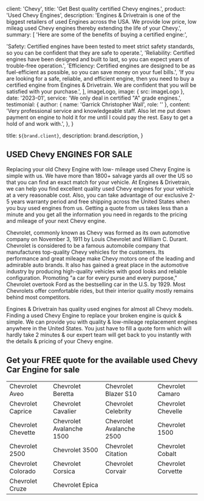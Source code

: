 
  client: 'Chevy',
  title: 'Get Best quality certified Chevy engines.',
  product: 'Used Chevy Engines',
  description:
    'Engines & Drivetrain is one of the biggest retailers of used Engines across the USA. We provide low price, low mileag used Chevy engines thereby extending the life of your Chevy.',
  summary: [
    'Here are some of the benefits of buying a certified engine:',

'Safety: Certified engines have been tested to meet strict safety standards, so you can be confident that they are safe to operate.',
'Reliability: Certified engines have been designed and built to last, so you can expect years of trouble-free operation.',
'Efficiency: Certified engines are designed to be as fuel-efficient as possible, so you can save money on your fuel bills.',
'If you are looking for a safe, reliable, and efficient engine, then you need to buy a certified engine from Engines & Drivetrain. We are confident that you will be satisfied with your purchase.',
],
imageLogo,
image: { src: imageLogo },
date: '2023-01',
service: 'We only deal in certified "A" grade engines.',
testimonial: {
author: { name: 'Garrick Christopher Wall', role: '' },
content:
'Very professional service and knowledgeable staff. Also let me put down payment on engine to hold it for me until I could pay the rest. Easy to get a hold of and work with.',
},
}

  title: `${brand.client}`,
  description: brand.description,
}

## USED Chevy ENGINES FOR SALE

Replacing your old Chevy Engine with low- mileage used Chevy Engine is simple with us. We have more than 1800+ salvage yards all over the US so that you can find an exact match for your vehicle. At Engines & Drivetrain, we can help you find excellent quality used Chevy engines for your vehicle at a very reasonable cost. Also, you can take advantage of our exclusive 2-5 years warranty period and free shipping across the United States when you buy used engines from us. Getting a quote from us takes less than a minute and you get all the information you need in regards to the pricing and mileage of your next Chevy engine.

Chevrolet, commonly known as Chevy was formed as its own automotive company on November 3, 1911 by Louis Chevrolet and William C. Durant. Chevrolet is considered to be a famous automobile company that manufactures top-quality Chevy vehicles for the customers. Its performance and great mileage make Chevy motors one of the leading and admirable auto brands. It also has gained a great place in the automotive industry by producing high-quality vehicles with good looks and reliable configuration. Promoting "a car for every purse and every purpose," Chevrolet overtook Ford as the bestselling car in the U.S. by 1929. Most Chevrolets offer comfortable rides, but their interior quality mostly remains behind most competitors.

Engines & Drivetrain has quality used engines for almost all Chevy models. Finding a used Chevy Engine to replace your broken engine is quick & simple. We can provide you with quality & low-mileage replacement engines anywhere in the United States. You just have to fill a quote form which will hardly take 2 minutes & our expert team will get back to you instantly with the details & pricing of your Chevy engine.

## Get your FREE quote for the available used Chevy Car Engine for sale

|                    |                          |                          |                    |
| ------------------ | ------------------------ | ------------------------ | ------------------ |
| Chevrolet Aveo     | Chevrolet Beretta        | Chevrolet Blazer S10     | Chevrolet Camaro   |
| Chevrolet Caprice  | Chevrolet Cavalier       | Chevrolet Celebrity      | Chevrolet Chevelle |
| Chevrolet Chevette | Chevrolet Avalanche 1500 | Chevrolet Avalanche 2500 | Chevrolet 1500     |
| Chevrolet 2500     | Chevrolet 3500           | Chevrolet Citation       | Chevrolet Cobalt   |
| Chevrolet Colorado | Chevrolet Corsica        | Chevrolet Corvair        | Chevrolet Corvette |
| Chevrolet Cruze    | Chevrolet Epica          |                          |                    |
